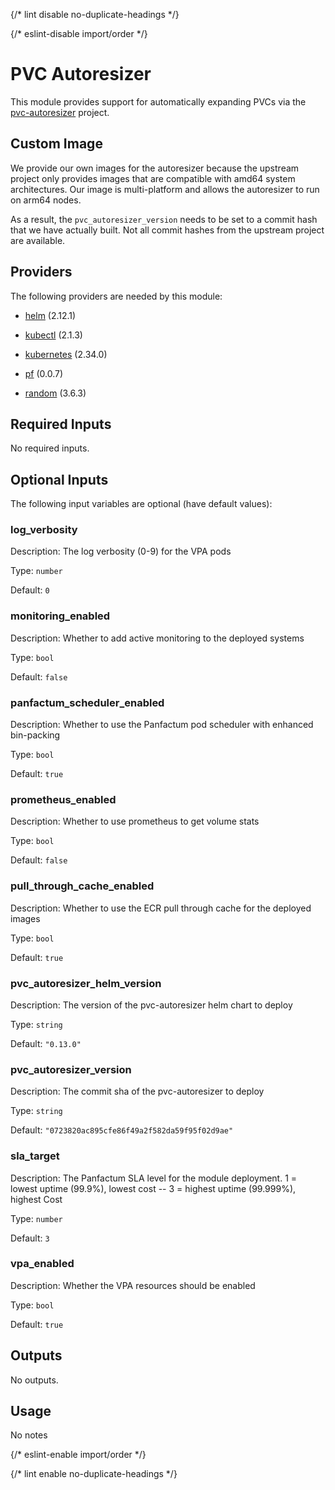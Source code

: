
{/* lint disable no-duplicate-headings */}

{/* eslint-disable import/order */}

<ModuleHeader name="kube_pvc_autoresizer" sourceHref="https://github.com/Panfactum/stack/tree/__PANFACTUM_VERSION_MAIN__/packages/infrastructure/kube_pvc_autoresizer" status="stable" type="direct" />

# PVC Autoresizer

This module provides support for automatically expanding PVCs via the [pvc-autoresizer](https://github.com/topolvm/pvc-autoresizer) project.

## Custom Image

We provide our own images for the autoresizer because the upstream project only provides images
that are compatible with amd64 system architectures. Our image is multi-platform and allows
the autoresizer to run on arm64 nodes.

As a result, the `pvc_autoresizer_version` needs to be set to a commit hash that we have actually
built. Not all commit hashes from the upstream project are available.

## Providers

The following providers are needed by this module:

* [helm](https://registry.terraform.io/providers/hashicorp/helm/2.12.1/docs) (2.12.1)

* [kubectl](https://registry.terraform.io/providers/alekc/kubectl/2.1.3/docs) (2.1.3)

* [kubernetes](https://registry.terraform.io/providers/hashicorp/kubernetes/2.34.0/docs) (2.34.0)

* [pf](https://registry.terraform.io/providers/panfactum/pf/0.0.7/docs) (0.0.7)

* [random](https://registry.terraform.io/providers/hashicorp/random/3.6.3/docs) (3.6.3)

## Required Inputs

No required inputs.

## Optional Inputs

The following input variables are optional (have default values):

### log\_verbosity

Description: The log verbosity (0-9) for the VPA pods

Type: `number`

Default: `0`

### monitoring\_enabled

Description: Whether to add active monitoring to the deployed systems

Type: `bool`

Default: `false`

### panfactum\_scheduler\_enabled

Description: Whether to use the Panfactum pod scheduler with enhanced bin-packing

Type: `bool`

Default: `true`

### prometheus\_enabled

Description: Whether to use prometheus to get volume stats

Type: `bool`

Default: `false`

### pull\_through\_cache\_enabled

Description: Whether to use the ECR pull through cache for the deployed images

Type: `bool`

Default: `true`

### pvc\_autoresizer\_helm\_version

Description: The version of the pvc-autoresizer helm chart to deploy

Type: `string`

Default: `"0.13.0"`

### pvc\_autoresizer\_version

Description: The commit sha of the pvc-autoresizer to deploy

Type: `string`

Default: `"0723820ac895cfe86f49a2f582da59f95f02d9ae"`

### sla\_target

Description: The Panfactum SLA level for the module deployment. 1 = lowest uptime (99.9%), lowest cost -- 3 = highest uptime (99.999%), highest Cost

Type: `number`

Default: `3`

### vpa\_enabled

Description: Whether the VPA resources should be enabled

Type: `bool`

Default: `true`

## Outputs

No outputs.

## Usage

No notes

{/* eslint-enable import/order */}

{/* lint enable no-duplicate-headings */}
